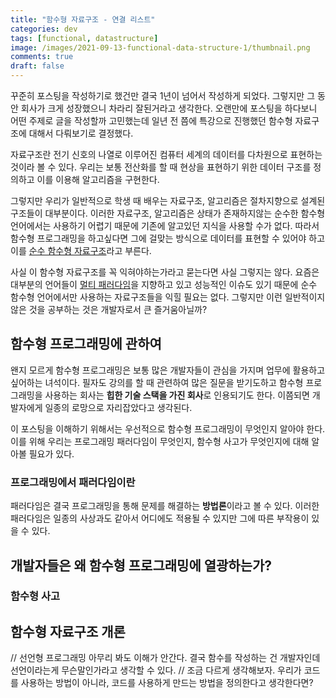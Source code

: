 ```yaml
---
title: "함수형 자료구조 - 연결 리스트"
categories: dev
tags: [functional, datastructure]
image: /images/2021-09-13-functional-data-structure-1/thumbnail.png
comments: true
draft: false
---
```



꾸준히 포스팅을 작성하기로 했건만 결국 1년이 넘어서 작성하게 되었다. 그렇지만 그 동안 회사가 크게 성장했으니 차라리 잘된거라고 생각한다. 오랜만에 포스팅을 하다보니 어떤 주제로 글을 작성할까 고민했는데 일년 전 쯤에 특강으로 진행했던 함수형 자료구조에 대해서 다뤄보기로 결정했다.

자료구조란 전기 신호의 나열로 이루어진 컴퓨터 세계의 데이터를 다차원으로 표현하는 것이라 볼 수 있다. 우리는 보통 전산화를 할 때 현상을 표현하기 위한 데이터 구조를 정의하고 이를 이용해 알고리즘을 구현한다.

그렇지만 우리가 일반적으로 학생 때 배우는 자료구조, 알고리즘은 절차지향으로 설계된 구조들이 대부분이다. 이러한 자료구조, 알고리즘은 상태가 존재하지않는 순수한 함수형 언어에서는 사용하기 어렵기 때문에 기존에 알고있던 지식을 사용할 수가 없다. 따라서 함수형 프로그래밍을 하고싶다면 그에 걸맞는 방식으로 데이터를 표현할 수 있어야 하고 이를 [순수 함수형 자료구조](https://en.wikipedia.org/wiki/Purely_functional_data_structure)라고 부른다.

사실 이 함수형 자료구조를 꼭 익혀야하는가라고 묻는다면 사실 그렇지는 않다. 요즘은 대부분의 언어들이 [멀티 패러다임](https://ko.wikipedia.org/wiki/%EB%8B%A4%EC%A4%91_%ED%8C%A8%EB%9F%AC%EB%8B%A4%EC%9E%84_%ED%94%84%EB%A1%9C%EA%B7%B8%EB%9E%98%EB%B0%8D_%EC%96%B8%EC%96%B4)을 지향하고 있고 성능적인 이슈도 있기 때문에 순수 함수형 언어에서만 사용하는 자료구조들을 익힐 필요는 없다. 그렇지만 이런 일반적이지 않은 것을 공부하는 것은 개발자로서 큰 즐거움아닐까?

## 함수형 프로그래밍에 관하여

왠지 모르게 함수형 프로그래밍은 보통 많은 개발자들이 관심을 가지며 업무에 활용하고 싶어하는 녀석이다. 필자도 강의를 할 때 관련하여 많은 질문을 받기도하고 함수형 프로그래밍을 사용하는 회사는 **힙한 기술 스택을 가진 회사**로 인용되기도 한다. 이쯤되면 개발자에게 일종의 로망으로 자리잡았다고 생각된다.

이 포스팅을 이해하기 위해서는 우선적으로 함수형 프로그래밍이 무엇인지 알아야 한다. 이를 위해 우리는 프로그래밍 패러다임이 무엇인지, 함수형 사고가 무엇인지에 대해 알아볼 필요가 있다.

### 프로그래밍에서 패러다임이란

패러다임은 결국 프로그래밍을 통해 문제를 해결하는 **방법론**이라고 볼 수 있다. 이러한 패러다임은 일종의 사상과도 같아서 어디에도 적용될 수 있지만 그에 따른 부작용이 있을 수 있다.

## 개발자들은 왜 함수형 프로그래밍에 열광하는가?

### 함수형 사고



## 함수형 자료구조 개론

// 선언형 프로그래밍 아무리 봐도 이해가 안간다. 결국 함수를 작성하는 건 개발자인데 선언이라는게 무슨말인가라고 생각할 수 있다.
// 조금 다르게 생각해보자. 우리가 코드를 사용하는 방법이 아니라, 코드를 사용하게 만드는 방법을 정의한다고 생각한다면?
